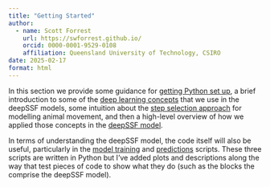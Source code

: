 ```yaml
---
title: "Getting Started"
author:
  - name: Scott Forrest
    url: https://swforrest.github.io/
    orcid: 0000-0001-9529-0108
    affiliation: Queensland University of Technology, CSIRO
date: 2025-02-17
format: html
---
```


In this section we provide some guidance for [getting Python set up](python_installation.qmd), a brief introduction to some of the [deep learning concepts](deep_learning_concepts.qmd) that we use in the deepSSF models, some intuition about the [step selection approach](step_selection_intuition.qmd) for modelling animal movement, and then a high-level overview of how we applied those concepts in the [deepSSF model](deepSSF_model_overview.qmd).

In terms of understanding the deepSSF model, the code itself will also be useful, particularly in the [model training](model_training.qmd) and [predictions](predictions.qmd) scripts. These three scripts are written in Python but I've added plots and descriptions along the way that test pieces of code to show what they do (such as the blocks the comprise the deepSSF model). 